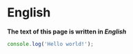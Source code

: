 
# English

**The text of this page is written in _English_**

<Text />

```js
console.log('Hello world!');
```
